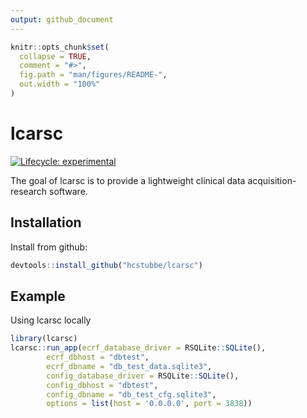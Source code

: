 ```yaml
---
output: github_document
---
```


<!-- README.md is generated from README.Rmd. Please edit that file -->

```r
knitr::opts_chunk$set(
  collapse = TRUE,
  comment = "#>",
  fig.path = "man/figures/README-",
  out.width = "100%"
)
```

# lcarsc

<!-- badges: start -->
[![Lifecycle: experimental](https://img.shields.io/badge/lifecycle-experimental-orange.svg)](https://lifecycle.r-lib.org/articles/stages.html#experimental)
<!-- badges: end -->

The goal of lcarsc is to provide a lightweight clinical data acquisition-research software.

## Installation

Install from github:

``` r
devtools::install_github("hcstubbe/lcarsc")
```

## Example

Using lcarsc locally

```r
library(lcarsc)
lcarsc::run_app(ecrf_database_driver = RSQLite::SQLite(),
        ecrf_dbhost = "dbtest",
        ecrf_dbname = "db_test_data.sqlite3",
        config_database_driver = RSQLite::SQLite(),
        config_dbhost = "dbtest",
        config_dbname = "db_test_cfg.sqlite3",
        options = list(host = '0.0.0.0', port = 3838))
```
